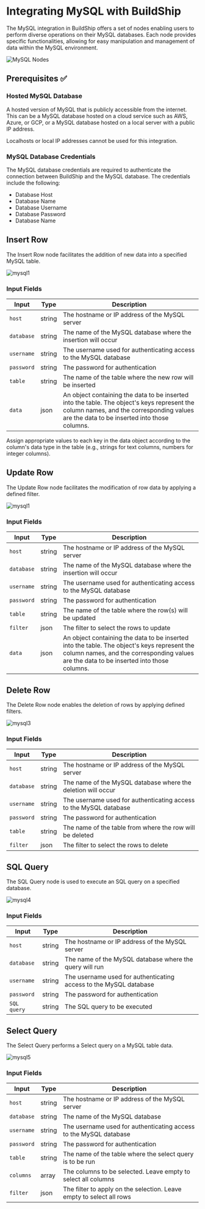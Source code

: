 # Integrating MySQL with BuildShip


The MySQL integration in BuildShip offers a set of nodes enabling users to perform diverse operations on their MySQL
databases. Each node provides specific functionalities, allowing for easy manipulation and management of data within the
MySQL environment.

<Image src={mysqlOg} alt='MySQL Nodes' width={1200} />

## Prerequisites ✅

### Hosted MySQL Database

A hosted version of MySQL that is publicly accessible from the internet. This can be a MySQL database hosted on a cloud
service such as AWS, Azure, or GCP, or a MySQL database hosted on a local server with a public IP address.

<Callout type='info'>Localhosts or local IP addresses cannot be used for this integration.</Callout>

### MySQL Database Credentials

The MySQL database credentials are required to authenticate the connection between BuildShip and the MySQL database. The
credentials include the following:

- Database Host
- Database Name
- Database Username
- Database Password
- Database Name

## Insert Row

The Insert Row node facilitates the addition of new data into a specified MySQL table.

<Image src={mysql1} alt='mysql1' width={1200} />

### Input Fields

| Input      | Type   | Description                                                                                                                                                                             |
| ---------- | ------ | --------------------------------------------------------------------------------------------------------------------------------------------------------------------------------------- |
| `host`     | string | The hostname or IP address of the MySQL server                                                                                                                                          |
| `database` | string | The name of the MySQL database where the insertion will occur                                                                                                                           |
| `username` | string | The username used for authenticating access to the MySQL database                                                                                                                       |
| `password` | string | The password for authentication                                                                                                                                                         |
| `table`    | string | The name of the table where the new row will be inserted                                                                                                                                |
| `data`     | json   | An object containing the data to be inserted into the table. The object's keys represent the column names, and the corresponding values are the data to be inserted into those columns. |

<Callout type='warning' emoji='‼️'>
  Assign appropriate values to each key in the data object according to the column's data type in the table (e.g.,
  strings for text columns, numbers for integer columns).
</Callout>

## Update Row

The Update Row node facilitates the modification of row data by applying a defined filter.

<Image src={mysql2} alt='mysql1' width={1200} />

### Input Fields

| Input      | Type   | Description                                                                                                                                                                             |
| ---------- | ------ | --------------------------------------------------------------------------------------------------------------------------------------------------------------------------------------- |
| `host`     | string | The hostname or IP address of the MySQL server                                                                                                                                          |
| `database` | string | The name of the MySQL database where the insertion will occur                                                                                                                           |
| `username` | string | The username used for authenticating access to the MySQL database                                                                                                                       |
| `password` | string | The password for authentication                                                                                                                                                         |
| `table`    | string | The name of the table where the row(s) will be updated                                                                                                                                  |
| `filter`   | json   | The filter to select the rows to update                                                                                                                                                 |
| `data`     | json   | An object containing the data to be inserted into the table. The object's keys represent the column names, and the corresponding values are the data to be inserted into those columns. |

## Delete Row

The Delete Row node enables the deletion of rows by applying defined filters.

<Image src={mysql3} alt='mysql3' width={1200} />

### Input Fields

| Input      | Type   | Description                                                       |
| ---------- | ------ | ----------------------------------------------------------------- |
| `host`     | string | The hostname or IP address of the MySQL server                    |
| `database` | string | The name of the MySQL database where the deletion will occur      |
| `username` | string | The username used for authenticating access to the MySQL database |
| `password` | string | The password for authentication                                   |
| `table`    | string | The name of the table from where the row will be deleted          |
| `filter`   | json   | The filter to select the rows to delete                           |

## SQL Query

The SQL Query node is used to execute an SQL query on a specified database.

<Image src={mysql4} alt='mysql4' width={1200} />

### Input Fields

| Input       | Type   | Description                                                       |
| ----------- | ------ | ----------------------------------------------------------------- |
| `host`      | string | The hostname or IP address of the MySQL server                    |
| `database`  | string | The name of the MySQL database where the query will run           |
| `username`  | string | The username used for authenticating access to the MySQL database |
| `password`  | string | The password for authentication                                   |
| `SQL query` | string | The SQL query to be executed                                      |

## Select Query

The Select Query performs a Select query on a MySQL table data.

<Image src={mysql5} alt='mysql5' width={1200} />

### Input Fields

| Input      | Type   | Description                                                          |
| ---------- | ------ | -------------------------------------------------------------------- |
| `host`     | string | The hostname or IP address of the MySQL server                       |
| `database` | string | The name of the MySQL database                                       |
| `username` | string | The username used for authenticating access to the MySQL database    |
| `password` | string | The password for authentication                                      |
| `table`    | string | The name of the table where the select query is to be run            |
| `columns`  | array  | The columns to be selected. Leave empty to select all columns        |
| `filter`   | json   | The filter to apply on the selection. Leave empty to select all rows |
